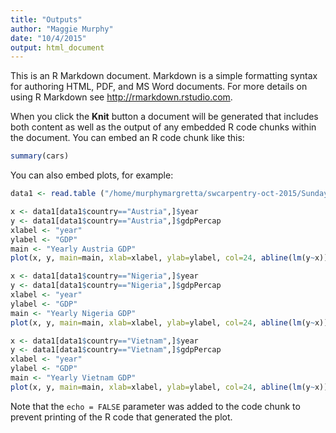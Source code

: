 ```yaml
---
title: "Outputs"
author: "Maggie Murphy"
date: "10/4/2015"
output: html_document
---
```


This is an R Markdown document. Markdown is a simple formatting syntax for authoring HTML, PDF, and MS Word documents. For more details on using R Markdown see <http://rmarkdown.rstudio.com>.

When you click the **Knit** button a document will be generated that includes both content as well as the output of any embedded R code chunks within the document. You can embed an R code chunk like this:

```r
summary(cars)
```

You can also embed plots, for example:


```r

data1 <- read.table ("/home/murphymargretta/swcarpentry-oct-2015/Sunday_scripts/output/combined_gapMinder.tsv", header=T)

x <- data1[data1$country=="Austria",]$year
y <- data1[data1$country=="Austria",]$gdpPercap
xlabel <- "year"
ylabel <- "GDP"
main <- "Yearly Austria GDP"
plot(x, y, main=main, xlab=xlabel, ylab=ylabel, col=24, abline(lm(y~x)))

x <- data1[data1$country=="Nigeria",]$year
y <- data1[data1$country=="Nigeria",]$gdpPercap
xlabel <- "year"
ylabel <- "GDP"
main <- "Yearly Nigeria GDP"
plot(x, y, main=main, xlab=xlabel, ylab=ylabel, col=24, abline(lm(y~x)))

x <- data1[data1$country=="Vietnam",]$year
y <- data1[data1$country=="Vietnam",]$gdpPercap
xlabel <- "year"
ylabel <- "GDP"
main <- "Yearly Vietnam GDP"
plot(x, y, main=main, xlab=xlabel, ylab=ylabel, col=24, abline(lm(y~x)))

```
Note that the `echo = FALSE` parameter was added to the code chunk to prevent printing of the R code that generated the plot.
